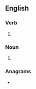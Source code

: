 ==English==

===Verb===
{{head|en|verb form}}

# {{en-third-person singular of|blabber}}

===Noun===
{{head|en|noun form}}

# {{plural of|blabber|lang=en}}

===Anagrams===
* {{anagrams|en|a=abbbelrs|babblers|brabbles}}